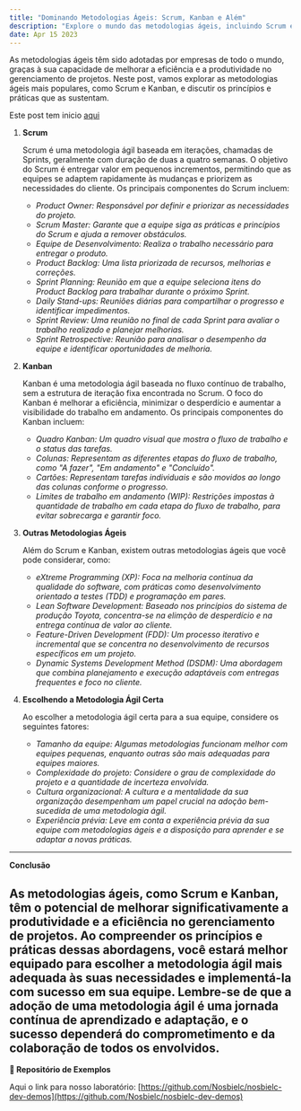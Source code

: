 ```yaml
---
title: "Dominando Metodologias Ágeis: Scrum, Kanban e Além"
description: "Explore o mundo das metodologias ágeis, incluindo Scrum e Kanban, e aprenda como essas abordagens podem impulsionar a produtividade e a eficiência no gerenciamento de projetos."
date: Apr 15 2023
---
```


As metodologias ágeis têm sido adotadas por empresas de todo o mundo, graças à sua capacidade de melhorar a eficiência e a produtividade no gerenciamento de projetos. Neste post, vamos explorar as metodologias ágeis mais populares, como Scrum e Kanban, e discutir os princípios e práticas que as sustentam.

Este post tem inicio [aqui](/posts/gam-e-cod-comparativo-102106042023)

1. **Scrum**

    Scrum é uma metodologia ágil baseada em iterações, chamadas de Sprints, geralmente com duração de duas a quatro semanas. O objetivo do Scrum é entregar valor em pequenos incrementos, permitindo que as equipes se adaptem rapidamente às mudanças e priorizem as necessidades do cliente. Os principais componentes do Scrum incluem:

    - _Product Owner: Responsável por definir e priorizar as necessidades do projeto._
    - _Scrum Master: Garante que a equipe siga as práticas e princípios do Scrum e ajuda a remover obstáculos._
    - _Equipe de Desenvolvimento: Realiza o trabalho necessário para entregar o produto._
    - _Product Backlog: Uma lista priorizada de recursos, melhorias e correções._
    - _Sprint Planning: Reunião em que a equipe seleciona itens do Product Backlog para trabalhar durante o próximo Sprint._
    - _Daily Stand-ups: Reuniões diárias para compartilhar o progresso e identificar impedimentos._
    - _Sprint Review: Uma reunião no final de cada Sprint para avaliar o trabalho realizado e planejar melhorias._
    - _Sprint Retrospective: Reunião para analisar o desempenho da equipe e identificar oportunidades de melhoria._

2. **Kanban**

    Kanban é uma metodologia ágil baseada no fluxo contínuo de trabalho, sem a estrutura de iteração fixa encontrada no Scrum. O foco do Kanban é melhorar a eficiência, minimizar o desperdício e aumentar a visibilidade do trabalho em andamento. Os principais componentes do Kanban incluem:

    - _Quadro Kanban: Um quadro visual que mostra o fluxo de trabalho e o status das tarefas._
    - _Colunas: Representam as diferentes etapas do fluxo de trabalho, como "A fazer", "Em andamento" e "Concluído"._
    - _Cartões: Representam tarefas individuais e são movidos ao longo das colunas conforme o progresso._
    - _Limites de trabalho em andamento (WIP): Restrições impostas à quantidade de trabalho em cada etapa do fluxo de trabalho, para evitar sobrecarga e garantir foco._

3. **Outras Metodologias Ágeis**

    Além do Scrum e Kanban, existem outras metodologias ágeis que você pode considerar, como:

    - _eXtreme Programming (XP): Foca na melhoria contínua da qualidade do software, com práticas como desenvolvimento orientado a testes (TDD) e programação em pares._
    - _Lean Software Development: Baseado nos princípios do sistema de produção Toyota, concentra-se na elimção de desperdício e na entrega contínua de valor ao cliente._
    - _Feature-Driven Development (FDD): Um processo iterativo e incremental que se concentra no desenvolvimento de recursos específicos em um projeto._
    - _Dynamic Systems Development Method (DSDM): Uma abordagem que combina planejamento e execução adaptáveis com entregas frequentes e foco no cliente._

4. **Escolhendo a Metodologia Ágil Certa**

    Ao escolher a metodologia ágil certa para a sua equipe, considere os seguintes fatores:

    - _Tamanho da equipe: Algumas metodologias funcionam melhor com equipes pequenas, enquanto outras são mais adequadas para equipes maiores._
    - _Complexidade do projeto: Considere o grau de complexidade do projeto e a quantidade de incerteza envolvida._
    - _Cultura organizacional: A cultura e a mentalidade da sua organização desempenham um papel crucial na adoção bem-sucedida de uma metodologia ágil._
    - _Experiência prévia: Leve em conta a experiência prévia da sua equipe com metodologias ágeis e a disposição para aprender e se adaptar a novas práticas._

---

**Conclusão**

As metodologias ágeis, como Scrum e Kanban, têm o potencial de melhorar significativamente a produtividade e a eficiência no gerenciamento de projetos. Ao compreender os princípios e práticas dessas abordagens, você estará melhor equipado para escolher a metodologia ágil mais adequada às suas necessidades e implementá-la com sucesso em sua equipe. Lembre-se de que a adoção de uma metodologia ágil é uma jornada contínua de aprendizado e adaptação, e o sucesso dependerá do comprometimento e da colaboração de todos os envolvidos.
---

**🔗 Repositório de Exemplos**

Aqui o link para nosso laboratório: [https://github.com/Nosbielc/nosbielc-dev-demos](https://github.com/Nosbielc/nosbielc-dev-demos)
